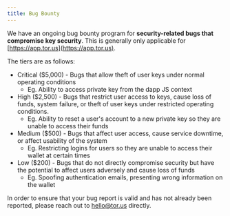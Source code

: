 ```yaml
---
title: Bug Bounty
---
```


We have an ongoing bug bounty program for **security-related bugs that
compromise key security**. This is generally only applicable for
[https://app.tor.us](https://app.tor.us).

The tiers are as follows:

- Critical \($5,000\) - Bugs that allow theft of user keys under normal
  operating conditions
  - Eg. Ability to access private key from the dapp JS context
- High \($2,500\) - Bugs that restrict user access to keys, cause loss of funds,
  system failure, or theft of user keys under restricted operating conditions.
  - Eg. Ability to reset a user's account to a new private key so they are
    unable to access their funds
- Medium \($500\) - Bugs that affect user access, cause service downtime, or
  affect usability of the system
  - Eg. Restricting logins for users so they are unable to access their wallet
    at certain times
- Low \($200\) - Bugs that do not directly compromise security but have the
  potential to affect users adversely and cause loss of funds
  - Eg. Spoofing authentication emails, presenting wrong information on the
    wallet

In order to ensure that your bug report is valid and has not already been
reported, please reach out to hello@tor.us directly.
